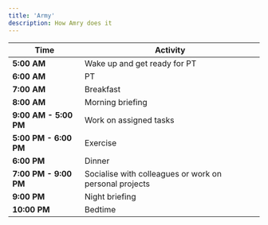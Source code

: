 ```yaml
---
title: 'Army'
description: How Amry does it
---
```


| Time| Activity |
|---|---|
| **5:00 AM** | Wake up and get ready for PT |
|**6:00 AM** | PT |
|**7:00 AM** | Breakfast |
|**8:00 AM** | Morning briefing |
|**9:00 AM - 5:00 PM** | Work on assigned tasks |
|**5:00 PM - 6:00 PM** | Exercise |
|**6:00 PM** | Dinner |
|**7:00 PM - 9:00 PM** | Socialise with colleagues or work on personal projects |
|**9:00 PM** | Night briefing |
|**10:00 PM** | Bedtime |